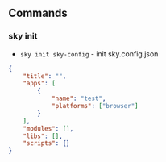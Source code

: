 
<Nav root="../" selected="docs" />

## Commands

### sky init
- `sky init sky-config` - init sky.config.json

```json
{
    "title": "",
    "apps": [
        {
            "name": "test",
            "platforms": ["browser"]
        }
    ],
    "modules": [],
    "libs": [],
    "scripts": {}
}
```
